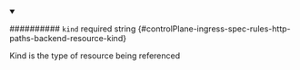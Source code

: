 
<details className="config-field" data-expandable="false" open>
<summary>

########## `kind` <span className="config-field-required" data-required="false">required</span> <span className="config-field-type">string</span> <span className="config-field-default"></span> <span className="config-field-enum"></span> {#controlPlane-ingress-spec-rules-http-paths-backend-resource-kind}

Kind is the type of resource being referenced

</summary>



</details>
